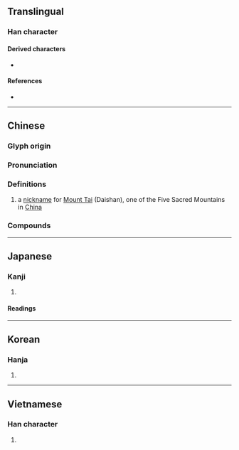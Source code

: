 {{character info}}
==Translingual==

===Han character===
{{Han char|rn=46|rad=山|as=05|sn=8|four=23772|canj=OPU|ids=⿱代山}}

====Derived characters====
* {{l|mul|[[𨨐]]}}

====References====
* {{Han ref|kx=0309.280|dkj=07997|dj=0609.240|hdz=10767.150|uh=5CB1|ud=23729|bh=A9A7|bd=43431}}

----

==Chinese==
{{zh-forms}}

===Glyph origin===
{{Han etym}}
{{Han compound|代|山|ls=psc|c1=p|c2=s|t2=mountain}}

===Pronunciation===
{{zh-pron
|m=dài
|c=doi6
|mc=y
|oc=y
|cat=pn
}}

===Definitions===
{{zh-hanzi}}

# a [[nickname]] for [[w:Mount Tai|Mount Tai]] (Daishan), one of the Five Sacred Mountains in [[China]]
#: {{zh-x|岱宗 夫{fú} 如何？齊魯 青 未-了{liǎo}。|Mount '''Dai'''zong, what is it like? Throughout Qi and Lu, its greenery is without end.|ref='''Tang Dynasty''', 杜甫 ({{w|Du Fu}}), {{lw|zh|望岳}} "Beholding the Mountain"}}

===Compounds===
{{zh-der|岱宗|岱嶽|河岱|海岱|焦岱|岱王溝|東岱}}

----

==Japanese==

===Kanji===
{{ja-kanji|grade=|rs=山05}}

# {{rfdef|ja|sort=山05}}

====Readings====
{{ja-readings
|goon=[[だい]] (dai)
|kanon=[[たい]] (tai)
|kun=[[かわりあう]] (kawariau), [[はじめ]] (hajime)}}

----

==Korean==

===Hanja===
{{ko-hanja|hangeul=대|rv=dae|mr=tae}}

# {{rfdef|ko|sort=山05}}

----

==Vietnamese==

===Han character===
{{vi-readings|reading=đại, đồi, đai|rs=山05}}

# {{rfdef|vi|sort=山05}}